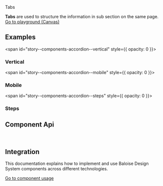 
<bal-doc-banner id="story--components-tabs--basic" >Tabs</bal-doc-banner>

<bal-doc-lead>
  <b>Tabs</b> are used to structure the information in sub section on the same page.
</bal-doc-lead>

<Canvas withSource="open">
  <Story id="components-tabs--basic" />
</Canvas>

<bal-doc-app>
  <bal-button-group class="mb-large" position="center">
    <a class="button is-primary" href="?path=/story/components-tabs--basic">
      Go to playground (Canvas)
    </a>
    <bal-doc-code-sandbox
      framework="angular"
      template={Basic.parameters.docs.source.code}
      modules="tabs"
    ></bal-doc-code-sandbox>
    <bal-doc-code-sandbox
      framework="html"
      template={Basic.parameters.docs.source.code}
      modules="tabs"
    ></bal-doc-code-sandbox>
  </bal-button-group>
</bal-doc-app>

## Examples

<span id="story--components-accordion--vertical" style={{ opacity: 0 }}></span>

### Vertical

<Canvas>
  <Story id="components-tabs--vertical" />
</Canvas>

<span id="story--components-accordion--mobile" style={{ opacity: 0 }}></span>

### Mobile

<Canvas>
  <Story id="components-tabs--mobile" />
</Canvas>

<span id="story--components-accordion--steps" style={{ opacity: 0 }}></span>

### Steps

<Canvas>
  <Story id="components-tabs--steps" />
</Canvas>

## Component Api


<Description markdown={readme} />
<Description markdown={tabItem} />

<br />

## Integration

This documentation explains how to implement and use Baloise Design System components across different technologies.

<a class="button is-primary" href="?path=/docs/development-components--page">
  Go to component usage
</a>


<Description markdown={testing} />

<bal-doc-github link="/components/bal-tabs/stories/bal-tabs.docs.mdx"></bal-doc-github>

